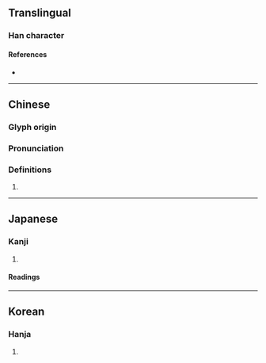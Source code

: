 {{character info}}
==Translingual==

===Han character===
{{Han char|rn=30|rad=口|as=07|sn=10|four=62021|canj=RQHL|ids=⿰口折}}

====References====
* {{Han ref|kx=0191.030|dkj=03668|dj=0410.160|hdz=10625.020|uh=54F3|ud=21747|bh=D0F5|bd=53493}}

----

==Chinese==
{{zh-forms}}

===Glyph origin===
{{Han etym}}

===Pronunciation===
{{zh-pron
|m=zhā
|c=zaat3
|mc=y
|oc=y
|cat=
}}

===Definitions===
{{zh-hanzi}}

# {{rfdef|zh}}

----

==Japanese==

===Kanji===
{{ja-kanji|grade=|rs=口07}}

# {{rfdef|ja|sort=口07}}

====Readings====
{{ja-readings
|goon=てち
|kanon=たつ
|kun=}}

----

==Korean==

===Hanja===
{{ko-hanja|hangeul=찰|rv=chal|mr=ch'al}}

# {{rfdef|ko|sort=口07}}